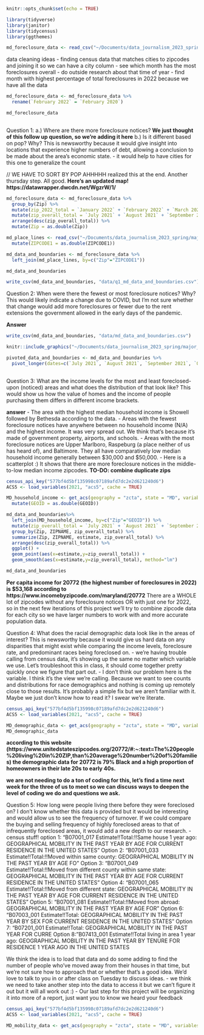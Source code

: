 ```r
knitr::opts_chunk$set(echo = TRUE)
```

```r
library(tidyverse)
library(janitor)
library(tidycensus)
library(ggthemes)
```

```r
md_foreclosure_data <- read_csv("~/Documents/data_journalism_2023_spring/major_assignments/data_analysis/data/Maryland_Notices_of_Intent_to_Foreclose_by_Zip_Code.csv")
```

data cleaning ideas
- finding census data that matches cities to zipcodes and joining it so we can have a city column
- see which month has the most foreclosures overall
- do outside research about that time of year
- find month with highest percentage of total foreclosures in 2022 because we have all the data

```r
md_foreclosure_data <- md_foreclosure_data %>% 
  rename(`February 2022` = `February 2020`)

md_foreclosure_data
  
```

Question 1: a.) Where are there more foreclosure notices? **We just thought of this follow up question, so we're adding it here** b.) Is it different based on pop? Why? 
This is newsworthy because it would give insight into locations that experience higher numbers of debt, allowing a conclusion to be made about the area’s economic state.
- it would help to have cities for this one to generalize the count

// WE HAVE TO SORT BY POP AHHHHH realized this at the end. Another thursday step. All good.
**Here's an updated map! https://datawrapper.dwcdn.net/WgzrW/1/**
```r
md_foreclosure_data <- md_foreclosure_data %>% 
  group_by(Zip) %>% 
  mutate(zip_2022_total = `January 2022` + `February 2022` + `March 2022` + `April 2022` + `May 2022` + `June 2022` + `July 2022` + `August 2022` + `September 2022` + `October 2022` + `November 2022` + `December 2022`) %>% 
  mutate(zip_overall_total = `July 2021` + `August 2021` + `September 2021` + `October 2021` + `November 2021` + `December 2021` + `January 2022` + `February 2022` + `March 2022` + `April 2022` + `May 2022` + `June 2022` + `July 2022` + `August 2022` + `September 2022` + `October 2022` + `November 2022` + `December 2022` + `January 2023` + `February 2023` + `March 2023`) %>% 
  arrange(desc(zip_overall_total)) %>% 
  mutate(Zip = as.double(Zip)) 

md_place_lines <- read_csv("~/Documents/data_journalism_2023_spring/major_assignments/data_analysis/data/Maryland_Political_Boundaries_-_ZIP_Codes_-_11_Digit.csv") %>% 
  mutate(ZIPCODE1 = as.double(ZIPCODE1)) 

md_data_and_boundaries <- md_foreclosure_data %>% 
  left_join(md_place_lines, by=c("Zip"="ZIPCODE1"))

md_data_and_boundaries

write_csv(md_data_and_boundaries, "data/q1_md_data_and_boundaries.csv")
```

Question 2: When were there the fewest or most foreclosure notices? Why?
This would likely indicate a change due to COVID, but I’m not sure whether that change would add more foreclosures or fewer due to the rent extensions the government allowed in the early days of the pandemic.

**Answer**

```r

write_csv(md_data_and_boundaries, "data/md_data_and_boundaries.csv")

knitr::include_graphics("~/Documents/data_journalism_2023_spring/major_assignments/data_analysis/data/LOOK_AT_THIS_it_is_a_graph.png")

pivoted_data_and_boundaries <- md_data_and_boundaries %>% 
  pivot_longer(dates=c(`July 2021`, `August 2021`, `September 2021`, `October 2021`, `November 2021`, `December 2021`, `January 2022`, `February 2022`, `March 2022`, `April 2022`, `May 2022`, `June 2022`, `July 2022`, `August 2022`, `September 2022`, `October 2022`, `November 2022`, `December 2022`, `January 2023`, `February 2023`, `March 2023`))
  


```

Question 3: What are the income levels for the most and least foreclosed-upon (noticed) areas and what does the distribution of that look like?
This would show us how the value of homes and the income of people purchasing them differs in different income brackets.

**answer**
- The area with the highest median household income is Showell followed by Bethesda according to the data.
- Areas with the fewest foreclosure notices  have anywhere between no household income (N/A) and the highest income. It was very spread out. We think that's because it's made of government property, airports, and schools.
- Areas with the most foreclosure notices are Upper Marlboro, Raspeburg (a place neither of us has heard of), and Baltimore. They all have comparatively low median household income generally between $30,000 and $50,000. 
- Here is a scatterplot :) It shows that there are more foreclosure notices in the middle-to-low median income zipcodes.
**TO-DO: combine duplicate zips**
```r
census_api_key("577bf4d5bf135998c07189afd7dc2e2d621240d6")
ACS5 <- load_variables(2021, "acs5", cache = TRUE) 

MD_household_income <- get_acs(geography = "zcta", state = "MD", variables = "B06011_001", year = 2019)  %>% 
  mutate(GEOID = as.double(GEOID))

md_data_and_boundaries%>% 
  left_join(MD_household_income, by=c("Zip"="GEOID")) %>% 
  mutate(zip_overall_total = `July 2021` + `August 2021` + `September 2021` + `October 2021` + `November 2021` + `December 2021` + `January 2022` + `February 2022` + `March 2022` + `April 2022` + `May 2022` + `June 2022` + `July 2022` + `August 2022` + `September 2022` + `October 2022` + `November 2022` + `December 2022` + `January 2023` + `February 2023` + `March 2023`) %>% 
  group_by(Zip, ZIPNAME, zip_overall_total) %>% 
  summarize(Zip, ZIPNAME, estimate, zip_overall_total) %>% 
  arrange(desc(zip_overall_total)) %>% 
  ggplot() +
  geom_point(aes(x=estimate,y=zip_overall_total)) +
  geom_smooth(aes(x=estimate,y=zip_overall_total), method="lm")

md_data_and_boundaries
```
**Per capita income for 20772 (the highest number of foreclosures in 2022) is $53,168 according to https://www.incomebyzipcode.com/maryland/20772**
There are a WHOLE lot of zipcodes without any foreclosure notices OR with just one for 2022, so in the next few iterations of this project we'll try to combine zipcode data for each city so we have larger numbers to work with and more accurate population data.



Question 4: What does the racial demographic data look like in the areas of interest?
This is newsworthy because it would give us hard data on any disparities that might exist while comparing the income levels, foreclosure rate, and predominant races being foreclosed on.
- we're having trouble calling from census data, it's showing up the same no matter which variable we use. Let's troubleshoot this in class, it should come together pretty quickly once we figure that part out.
- I don't think our problem here is the variable. I think it's the view we're calling. Because we want to see counts and distributions for race demographics and nothing is coming up remotely close to those results. It's probably a simple fix but we aren't familiar with it. Maybe we just don't know how to read it? I swear we're literate.
```r
census_api_key("577bf4d5bf135998c07189afd7dc2e2d621240d6")
ACS5 <- load_variables(2021, "acs5", cache = TRUE) 

MD_demographic_data <- get_acs(geography = "zcta", state = "MD", variables = "B99021_001", year = 2019) 
MD_demographic_data

```

**according to this website (https://www.unitedstateszipcodes.org/20772/#:~:text=The%20people%20living%20in%20ZIP,than%20average%20number%20of%20families) the demographic data for 20772 is 79% Black and a high proportion of homeowners in their late 20s to early 40s.**

**we are not needing to do a ton of coding for this, let's find a time next week for the three of us to meet so we can discuss ways to deepen the level of coding we do and questions we ask.**

Question 5: How long were people living there before they were foreclosed on? 
I don’t know whether this data is provided but it would be interesting and would allow us to see the frequency of turnover. If we could compare the buying and selling frequency of highly foreclosed areas to that of infrequently foreclosed areas, it would add a new depth to our research. 
- census stuff!
  option 1: "B07001_017 Estimate!!Total:!!Same house 1 year ago: GEOGRAPHICAL MOBILITY IN THE PAST YEAR BY AGE FOR CURRENT RESIDENCE IN THE UNITED STATES"
  Option 2: "B07001_033 Estimate!!Total:!!Moved within same county: GEOGRAPHICAL MOBILITY IN THE PAST YEAR BY AGE FO"
  Option 3: "B07001_049 Estimate!!Total:!!Moved from different county within same state: GEOGRAPHICAL MOBILITY IN THE PAST YEAR BY AGE FOR CURRENT RESIDENCE IN THE UNITED STATES"
  Option 4: "B07001_065 Estimate!!Total:!!Moved from different state: GEOGRAPHICAL MOBILITY IN THE PAST YEAR BY AGE FOR CURRENT RESIDENCE IN THE UNITED STATES" 
  Option 5: "B07001_081 Estimate!!Total:!!Moved from abroad: GEOGRAPHICAL MOBILITY IN THE PAST YEAR BY AGE FOR"
  Option 6: "B07003_001 Estimate!!Total: GEOGRAPHICAL MOBILITY IN THE PAST YEAR BY SEX FOR CURRENT RESIDENCE IN THE UNITED STATES"
  Option 7: "B07201_001 Estimate!!Total: GEOGRAPHICAL MOBILITY IN THE PAST YEAR FOR CURRE
  Option 8: "B07413_001 Estimate!!Total living in area 1 year ago: GEOGRAPHICAL MOBILITY IN THE PAST YEAR BY TENURE FOR RESIDENCE 1 YEAR AGO IN THE UNITED STATES

We think the idea is to load that data and do some adding to find the number of people who've moved away from their houses in that time, but we're not sure how to approach that or whether that's a good idea. We'd love to talk to you in or after class on Tuesday to discuss ideas.
- we think we need to take another step into the data to access it but we can't figure it out but it will all work out :)
- Our last step for this project will be organizing it into more of a report, just want you to know we heard your feedback
```r
census_api_key("577bf4d5bf135998c07189afd7dc2e2d621240d6")
ACS5 <- load_variables(2021, "acs5", cache = TRUE)  

MD_mobility_data <- get_acs(geography = "zcta", state = "MD", variables = "B07413_001", year = 2019)  
```


